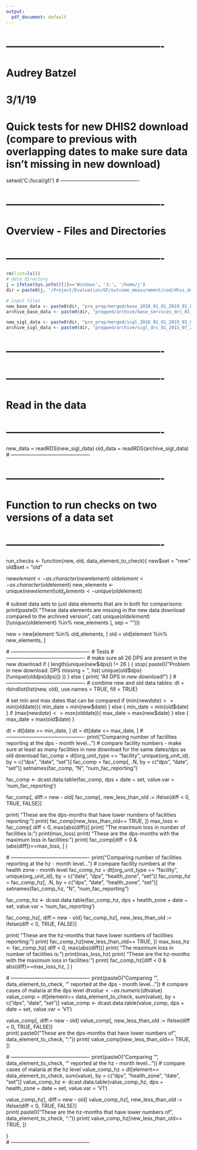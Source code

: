 ```yaml
---
output:
  pdf_document: default
---
```

# ----------------------------------------------
# Audrey Batzel
# 3/1/19

# Quick tests for new DHIS2 download (compare to previous with overlapping dates to make sure data isn't missing in new download)
setwd('C:/local/gf/')
# ----------------------------------------------

# ----------------------------------------------
# Overview - Files and Directories
# ----------------------------------------------
```r
rm(list=ls())
# data directory
j = ifelse(Sys.info()[1]=='Windows', 'J:', '/home/j')
dir = paste0(j, '/Project/Evaluation/GF/outcome_measurement/cod/dhis_data/')

# input files
new_base_data <- paste0(dir, "pre_prep/merged/base_2018_01_01_2019_01_01.rds")
archive_base_data <- paste0(dir, "prepped/archive/base_services_drc_01_2017_09_2018_prepped.rds")

new_sigl_data <- paste0(dir, "pre_prep/merged/sigl_2018_01_01_2019_01_01.rds")
archive_sigl_data <- paste0(dir, "prepped/archive/sigl_drc_01_2015_07_2018_prepped.rds")
```
# ----------------------------------------------

# ----------------------------------------------
# Read in the data
# ----------------------------------------------
new_data = readRDS(new_sigl_data)
old_data = readRDS(archive_sigl_data)
# ----------------------------------------------

# ----------------------------------------------
# Function to run checks on two versions of a data set
# ----------------------------------------------
run_checks <- function(new, old, data_element_to_check){
  new$set = "new"
  old$set = "old"
  
  new$element <- as.character(new$element)
  old$element <- as.character(old$element)
  new_elements <- unique(new$element)
  old_elements <- unique(old$element)
  
  # subset data sets to just data elements that are in both for comparisons:
  print(paste0( "These data elements are missing in the new data download compared to the archived version", cat( unique(old$element)[! unique(old$element) %in% new_elements ], sep = "\n")))
  
  new = new[element %in% old_elements, ]
  old = old[element %in% new_elements, ]
  
  # ----------------------------------------------
  # Tests
  # ----------------------------------------------
  # make sure all 26 DPS are present in the new download
  if ( length(unique(new$dps)) != 26 ) {
    stop( paste0("Problem in new download: DPS missing = ", list( unique(old$dps)[!unique(old$dps) %in% unique(new$dps)]) ))
  } else {
    print( "All DPS in new download!")
  }
  # ----------------------------------------------
  # combine new and old data tables:
  dt = rbindlist(list(new, old), use.names = TRUE, fill = TRUE)
  
  # set min and max dates that can be compared
  if (min(new$date) >= min(old$date)){
    min_date = min(new$date) 
  } else {
    min_date = min(old$date)
  }
  if (max(new$date) <= max(old$date)){
    max_date = max(new$date) 
  } else {
    max_date = max(old$date)
  }
  
  dt = dt[date >= min_date, ]
  dt = dt[date <= max_date, ]
  # ----------------------------------------------
  print("Comparing number of facilities reporting at the dps - month level... ")
  # compare facility numbers - make sure at least as many facilities in new download for the same dates/dps as old download
  fac_comp = dt[org_unit_type == "facility", unique(org_unit_id), by = c("dps", "date", "set")]
  fac_comp = fac_comp[, .N, by = c("dps", "date", "set")]
  setnames(fac_comp, "N", "num_fac_reporting")
  
  fac_comp <- dcast.data.table(fac_comp, dps + date ~ set, value.var = 'num_fac_reporting')
  
  fac_comp[, diff:= new - old]
  fac_comp[, new_less_than_old := ifelse(diff < 0, TRUE, FALSE)]  
  
  print( "These are the dps-months that have lower numbers of facilities reporting: ")
  print( fac_comp[new_less_than_old== TRUE, ])
  max_loss <- fac_comp[ diff < 0, max(abs(diff))]
  print( "The maximum loss in number of facilities is: ")
  print(max_loss)
  print( "These are the dps-months with the maximum loss in facilities: ")
  print( fac_comp[diff < 0 & (abs(diff))==max_loss, ] )
  
  # ----------------------------------------------
  print("Comparing number of facilities reporting at the hz - month level... ")
  # compare facility numbers at the health zone - month level
  fac_comp_hz = dt[org_unit_type == "facility", unique(org_unit_id), by = c("date", "dps", "health_zone", "set")]
  fac_comp_hz = fac_comp_hz[, .N, by = c("dps", "date", "health_zone", "set")]
  setnames(fac_comp_hz, "N", "num_fac_reporting")
  
  fac_comp_hz <- dcast.data.table(fac_comp_hz, dps + health_zone + date ~ set, value.var = 'num_fac_reporting')
  
  fac_comp_hz[, diff:= new - old]
  fac_comp_hz[, new_less_than_old := ifelse(diff < 0, TRUE, FALSE)]  
  
  print( "These are the hz-months that have lower numbers of facilities reporting: ")
  print( fac_comp_hz[new_less_than_old== TRUE, ])
  max_loss_hz <- fac_comp_hz[ diff < 0, max(abs(diff))]
  print( "The maximum loss in number of facilities is: ")
  print(max_loss_hz)
  print( "These are the hz-months with the maximum loss in facilities: ")
  print( fac_comp_hz[diff < 0 & abs(diff)==max_loss_hz, ] )
  
  # ----------------------------------------------
  print(paste0("Comparing \'", data_element_to_check, "\' reported at the dps - month level... "))
  # compare cases of malaria at the dps level
  dt$value <- as.numeric(dt$value)
  value_comp = dt[element== data_element_to_check, sum(value), by = c("dps", "date", "set")]
  value_comp <- dcast.data.table(value_comp, dps + date ~ set, value.var = 'V1')
  
  value_comp[, diff:= new - old]
  value_comp[, new_less_than_old := ifelse(diff < 0, TRUE, FALSE)]  
  print( paste0("These are the dps-months that have lower numbers of ", data_element_to_check, ": "))
  print( value_comp[new_less_than_old== TRUE, ])
  
  # ----------------------------------------------
  print(paste0("Comparing \'", data_element_to_check, "\' reported at the hz - month level... "))
  # compare cases of malaria at the hz level
  value_comp_hz = dt[element== data_element_to_check, sum(value), by = c("dps", "health_zone", "date", "set")]
  value_comp_hz <- dcast.data.table(value_comp_hz, dps + health_zone + date ~ set, value.var = 'V1')
  
  value_comp_hz[, diff:= new - old]
  value_comp_hz[, new_less_than_old := ifelse(diff < 0, TRUE, FALSE)]  
  print( paste0("These are the hz-months that have lower numbers of ", data_element_to_check, ": "))
  print( value_comp_hz[new_less_than_old== TRUE, ])
  
}  
# ----------------------------------------------

